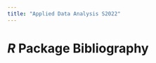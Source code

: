 ```yaml
---
title: "Applied Data Analysis S2022"
---
```


# ***R*** Package Bibliography {#package_bibliography .unnumbered}

```{=html}
<!-- Need to have book title in the YAML header otherwise
the title of this last Rmd file gets rendered as the book
title on the index.html page. Cannot figure out why!!! -->
```
